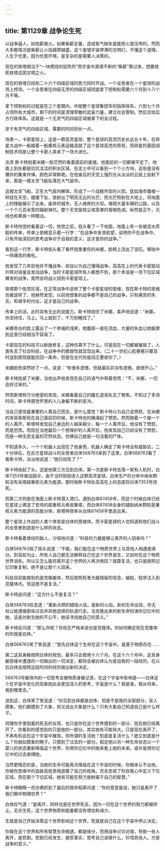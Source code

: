 ```yaml
---
---
---
```

title: 第1129章 战争论生死
---



以战争逼人，如抱薪救火。如果柴薪足量，造成氧气缺失是能把火苗压垮的。然而大多数情况是柴薪让火焰越燃越盛，这个废墟宇宙停滞的文明们，不懂这个道理。人生于忧患，因为忧患环境，是复杂的是需要人决策的。

现在的铁塔相当于“一块燃烧的铝热剂”而宇宙中源源不断的“柴薪”靠过来，想要捂死铁塔这团文明之火。

现在的铁塔已经和二十六个四级区域的势力同时开战。一个全思者在一个星球的战场上控场，一个全思者在四级无灵的四级区域彻底拿下控制权需要六个月到十八个月不等。

拿下控制权的过程是在三个星期内，炸毁整个星球集团军的指挥体系，六到七个月占领所有大城市，剩下的时间是清理零散的武装力量，建立社会管制。然后交给后方行政体系。这就是一个无灵气的四级区域被拿下的全过程。

至于有灵气的四级区域，需要的时间则长一点。

场景一，卡密星球上，这是一颗高灵星球，整个星球的高灵历史长达五十年，在碎星大战中一船接着一船重核元素运输造就了这个星球高灵的奇观，而碎星的基因调制技术则是让整个卡密人类来了一场大进化。

法灵·斯卡特抱着米娜一脸茫然的看着面前的废墟。他面前的一切都被平定了。地面上到处都是坑坑洼洼的积水区域，在泥土中可以看到一个个小方块，这些是没有爆炸的集束炸弹。颜色非常鲜艳。在他身后的天空上强烈光从淡淡的云层上投射下来，那是一艘太空飞船坠落在大气层中。

这艘太空飞船，正在大气层内解体。形成了一个战舰外型的火团。犹如海市蜃楼一样挂在天空，缓缓下坠，放射出了明亮无比的光芒。而光芒照射在大地上，将地面上的残破展示了出来。废弃的城市，无人维修的大坝。堆砌大量车辆的公路，以及一个个几百米宽的辐射弹坑。整个天空是核尘埃笼罩的昏暗色调。纵然是正午，光线也和黄昏一样黯淡。

斯卡特恍惚的看着这一切，恍惚之前，低头看了一下地面，地面上有一张被泥水弄脏的传单，传单上依稀显示着一行字：“在战争中发泄欲望，说明你不在战争中。只有开始深刻的思考战争对于自我的意义，这才是你的战争。”

看到这一行字，斯卡特低头看了看怀抱里重伤的米娜，脸颊上流出了泪花。喉咙中一阵痛苦的嘶吼。

他发现了几年前他并不懂战争，却自以为自己懂得战争。高高在上的代表卡密鼓动升辉对自鉴会发动战争，当时卡密星球所有人都想不到，那个本该是一场下位区域爆发的战争，竟然会将战火烧到卡密星球上。

铁塔那个低灵区域，在正常战争中逆转了整个卡密星球的思维，现在斯卡特的思维也被逆转了，他赫然发现，以前他想象的战争都不是自己的战争。只有痛苦的失去，和艰辛的付出，这才是自己的战争。

传单上的话，此时具有无比的说服力。斯卡特抱住了米娜，柔声地说道：“米娜，你坚持住，马上。马上就到了，千万别睡找了。”

米娜苍白的脸上露出了一个幸福的浅笑，她腹部一直在流血，大量的失血让她能撑到这里已经相当不容易了。

卡密现在的科技可以断肢修复，这种伤算不了什么。可是现在一切都被摧毁了，人类失去了社会科技，在战争中的脆弱性就显现出来。（二十一世纪心肌梗塞只要及时送到医院就能捡回一条命，但是在古代则是阎王要收你了。）

米娜脸色突然好了一点，说道：“有很多遗憾，但是最后并没有遗憾，我很开心。”

斯卡特抱紧了米娜，当他出声他发现在自己的语气中带着惊慌：“不，米娜，一切会好过来的。”

然而斯塔特万分绝望的发现，米娜看着自己的瞳孔逐渐失去了聚焦。不知过了多场时间，斯卡特感觉怀里的人儿身躯不断的变冷。

当自己感觉最重要的人离自己而去，是什么感觉？斯卡特以为自己会愤怒，在米娜的哥哥索斯死在自己面前的时候，斯卡特也的确涌起了愤怒。然而随着一个接一个的人离开，斯塔特发现自己身边的人越来越少，每一个人离开后，他没有了愤怒，而是恐慌。而现在当他最后一个想保护的人离开后，他发现自己已经没有了愤怒，而是一种无悲无喜的茫然状态，仿佛自己就是一句活着的尸体。

不知道多久，一个个机器人出现在了他身旁，机器人确定了斯卡特没有威胁后，二十分钟后，在此方星球战斗的全思者白体568763来到了这里。白体568763看了看斯卡特，淡淡地说道：“她已经死了？”

斯卡特抬起了头，这是他第三次见到白体。第一次是斯卡特击落一架有人机时，白体7353号被迫跳伞，由于当时刚刚进入这颗高灵星球，白体生产的分体中纳米颗粒没有采用超重核元素为能源。那时候斯卡特处高高在上的态度将白体7353号烧死。

而第二次则是在海面上斯卡特潜入港口，遇到白体87458号，而这个时候白体已经在星球上建造了宏伟的超重核元素收集塔，而白体87458全身的辅助纳米颗粒是重核元素为能源的高能分体，斯塔特侥幸从白体87458手里逃出来。

整个星球上作战的人类个体皆是白体的思维体。而卡密星球的人也知道和他们战斗的全思者到底是什么样的状态。

斯卡特看着曾经的敌人，沙哑地问道：“科技的力量能够让离开的人回来吗？”

白体568763摇了摇头说道：“不能，我们能在这个物质世界上与其他人相遇是缘分。到目前为止，所有人自己都无法解释自己在这个世界诞生，又如何在这个物质世界消失。所以又怎么能将离开这个世界的人再次唤回？就算复活，也只是按照记忆印象复制，绝不是让那个人回来。

科技目前能做到的是克隆躯体，然后按照死者大脑残留的信息，编程，程序注入到克隆体内。但这绝不是复活。”

斯卡特追问道：“这为什么不是复活？”

白体568763叹息道：“重新点燃的蜡烛火焰，是新的火焰。新的生命出现，你无权让她遵循那些过去并非她选择的轨道行走。当克隆出来的新生命扮演你记忆中的她，这是对新生她的不公平，她该寻找她自己的意义。”

斯卡特反问道：“那么你呢？你现在严格来说也是克隆体。你如何确定现在克隆体的你就是白体。”

白体568763笑了笑说道：“首先白体这个生命在这个宇宙中。是基于物质存在……

第二这具身躯按照白体的规划，最多只会使用十六个月。在这十六个月中，这具身躯思维中遭遇的一切做出的一切决定，都将会被白体认为是自我的一段经历。在以后白体会按照这段时间的经历做出新的决定。

568763号躯体内的一切思考会被物质身躯记录，在这个宇宙中影响是——白体这个在宇宙中变化的现象因此会更加深入的思考，宇宙是什么？我是谁，我从何来，我到哪里去。”

说到这，白体笑了笑说道：“你见到白体都是白体，但是不是我的全部部分，盲人摸象，他们都摸到了大象，却又说出大象是什么？只有大象自己知道自己是什么样子。

同理你手里抱着的死去的女孩，也只是你在这个世界摸到的一部分，现在她已经离开了，你看到的感觉到的只是她的一部分。其实她有可能伟大。只是现在离开了，不再有机会在这个宇宙中展现。你所谓的复活她？到底是复活什么？她又到底是什么？你就如摸象的瞎子。只摸到了过去的一部分。假定她以另一种生命状态以一个婴儿的状态重新降临这个世界，你用你记忆中的她来套上她的未来。或许是用你记忆中的过去束缚她。

当然更残忍的是，当她的生命可能再次降临在这个宇宙的时候，你根本认不出他，你被你思维中的血脉高低贵贱遮蔽了自己的视角。完全忽视了你自我心中定义下位区域，而在那个下位区域，她有可能在努力放射属于自己的智慧。”

斯卡特眼睛一亮仿佛抓到了最后的救命稻草问道：“你的意思是说，她只是离开了我们眼中物理世界？”

白体叹气道：“是离开，同样也是在世界死去，因为一切在这个世界的努力都被终止。无论生死，这个世界物质和能量都没有增加和减少。

生就是自己开始决策这个世界影响这个世界，死就是自己在这个宇宙中停止决定。

你我在这个世界和所有智慧生命相遇，都是缘分，而用战争讨论对错，导致一些人离开，是悲剧。悲剧已经发生，接受事实，思考自己该做什么，珍惜其他人。方是战争的意义。”